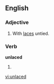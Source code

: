 ==English==

===Adjective===
{{en-adj|-}}

# With [[laces]] untied.

===Verb===
'''unlaced'''

# {{present participle of|[[unlace]]}}

[[vi:unlaced]]